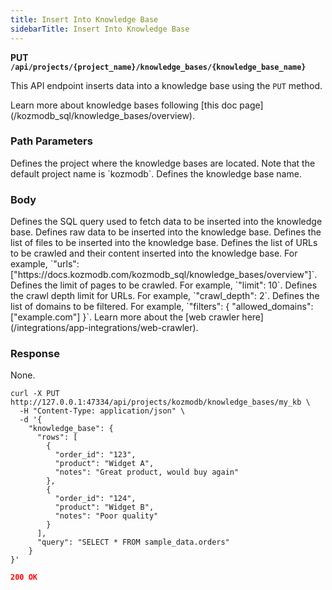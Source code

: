 ```yaml
---
title: Insert Into Knowledge Base
sidebarTitle: Insert Into Knowledge Base
---
```


**PUT `/api/projects/{project_name}/knowledge_bases/{knowledge_base_name}`**

This API endpoint inserts data into a knowledge base using the `PUT` method.

<Tip>
Learn more about knowledge bases following [this doc page](/kozmodb_sql/knowledge_bases/overview).
</Tip>

### Path Parameters

<ParamField body='project_name' type='string' required>
Defines the project where the knowledge bases are located. Note that the default project name is `kozmodb`.
</ParamField>

<ParamField body='knowledge_base_name' type='string' required>
Defines the knowledge base name.
</ParamField>

### Body

<ParamField body='query' type='string'>
Defines the SQL query used to fetch data to be inserted into the knowledge base.
</ParamField>

<ParamField body='rows' type='string'>
Defines raw data to be inserted into the knowledge base.
</ParamField>

<ParamField body='files' type='string'>
Defines the list of files to be inserted into the knowledge base.
</ParamField>

<ParamField body='urls' type='string'>
Defines the list of URLs to be crawled and their content inserted into the knowledge base. For example, `"urls": ["https://docs.kozmodb.com/kozmodb_sql/knowledge_bases/overview"]`.
</ParamField>

<ParamField body='limit' type='string'>
Defines the limit of pages to be crawled. For example, `"limit": 10`.
</ParamField>

<ParamField body='crawl_depth' type='string'>
Defines the crawl depth limit for URLs. For example, `"crawl_depth": 2`.
</ParamField>

<ParamField body='filters' type='string'>
Defines the list of domains to be filtered. For example, `"filters": { "allowed_domains": ["example.com"] }`.
</ParamField>

<Tip>
Learn more about the [web crawler here](/integrations/app-integrations/web-crawler).
</Tip>

### Response

None.

<RequestExample>

```shell Shell
curl -X PUT http://127.0.0.1:47334/api/projects/kozmodb/knowledge_bases/my_kb \
  -H "Content-Type: application/json" \
  -d '{
    "knowledge_base": {
      "rows": [
        {
          "order_id": "123",
          "product": "Widget A",
          "notes": "Great product, would buy again"
        },
        {
          "order_id": "124",
          "product": "Widget B",
          "notes": "Poor quality"
        }
      ],
      "query": "SELECT * FROM sample_data.orders"
    }
}'
```

</RequestExample>

<ResponseExample>

```json Response
200 OK
```

</ResponseExample>
